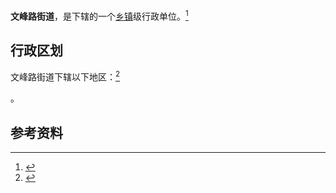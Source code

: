 {{中国乡级行政区|37/06/83/005/000}}

'''文峰路街道'''，是{{PRC admin/fullname|37/06/83/005/000|3}}下辖的一个[[乡镇|乡镇]]级行政单位。<ref>{{PRC admin/ref sgc|{{PRC admin/parent|37/06/83/005/000}}}}</ref>

== 行政区划 ==

文峰路街道下辖以下地区：<ref>{{PRC admin/ref sgc|37/06/83/005/000}}</ref>

{{PRC admin/children|37/06/83/005/000}}。

== 参考资料 ==

{{reflist}}

{{行政区划小作品}}
{{PRC admin/navcat|37/06/83/005/000}}